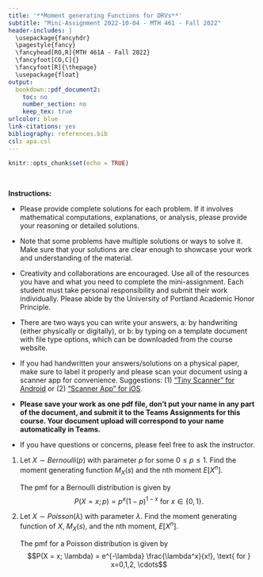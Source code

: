 ```yaml
---
title: '**Moment generating Functions for DRVs**'
subtitle: "Mini-Assignment 2022-10-04 - MTH 461 - Fall 2022"
header-includes: |
  \usepackage{fancyhdr}
  \pagestyle{fancy}
  \fancyhead[RO,R]{MTH 461A - Fall 2022}
  \fancyfoot[CO,C]{}
  \fancyfoot[R]{\thepage}
  \usepackage{float}
output:
  bookdown::pdf_document2:
    toc: no
    number_section: no
    keep_tex: true
urlcolor: blue
link-citations: yes
bibliography: references.bib
csl: apa.csl
---
```


```r
knitr::opts_chunk$set(echo = TRUE)
```

\

**Instructions:**
 
 * Please provide complete solutions for each problem. If it involves mathematical computations, explanations, or analysis, please provide your reasoning or detailed solutions.
 
 * Note that some problems have multiple solutions or ways to solve it. Make sure that your solutions are clear enough to showcase your work and understanding of the material.
 
 * Creativity and collaborations are encouraged. Use all of the resources you have and what you need to complete the mini-assignment. Each student must take personal responsibility and submit their work individually. Please abide by the University of Portland Academic Honor Principle.
 
 * There are two ways you can write your answers, a: by handwriting (either physically or digitally), or b: by typing on a template document with file type options, which can be downloaded from the course website.
 
 * If you had handwritten your answers/solutions on a physical paper, make sure to label it properly and please scan your document using a scanner app for convenience. Suggestions: (1) ["Tiny Scanner" for Android](https://play.google.com/store/apps/details?id=com.appxy.tinyscanner&hl=en_US&gl=US){target="_blank"} or (2) ["Scanner App" for iOS](https://apps.apple.com/us/app/scanner-app-scan-pdf-document/id595563753){target="_blank"}.
 
 * **Please save your work as one pdf file, don't put your name in any part of the document, and submit it to the Teams Assignments for this course. Your document upload will correspond to your name automatically in Teams.**
 
 * If you have questions or concerns, please feel free to ask the instructor.

\newpage
  
1. Let $X \sim Bernoulli(p)$ with parameter $p$ for some $0 \le p \le 1$. Find the moment generating function $M_X(s)$ and the nth moment $E\left[ X^n \right]$.

    The pmf for a Bernoulli distribution is given by
$$P(X = x; p) = p^x (1-p)^{1-x} \text{ for } x \in \{0,1\}.$$


2. Let $X \sim Poisson(\lambda)$ with parameter $\lambda$. Find the moment generating function of $X$, $M_X(s)$, and the nth moment, $E\left[ X^n \right]$.

    The pmf for a Poisson distribution is given by
$$P(X = x; \lambda) = e^{-\lambda} \frac{\lambda^x}{x!}, \text{ for } x=0,1,2, \cdots$$
